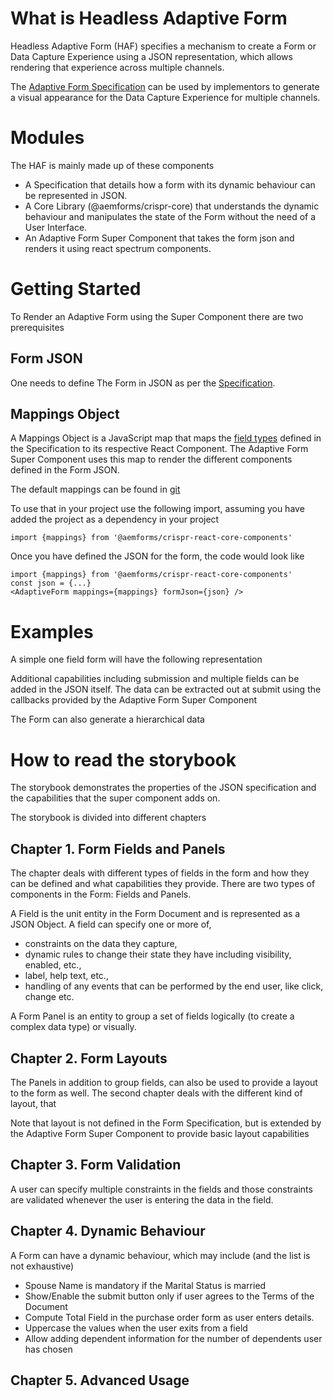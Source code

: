 
<Meta title="Adaptive Form/Introduction" component={AdaptiveForm} />

# What is Headless Adaptive Form

Headless Adaptive Form (HAF) specifies a mechanism to create a Form or Data Capture Experience using a JSON representation,
which allows rendering that experience across multiple channels.

The [Adaptive Form Specification](https://git.corp.adobe.com/pages/livecycle/af2-docs/spec/latest/)
can be used by implementors to generate a visual appearance for the Data Capture Experience for multiple channels.

# Modules

The HAF is mainly made up of these components

* A Specification that details how a form with its dynamic behaviour can be represented in JSON.
* A Core Library (@aemforms/crispr-core) that understands the dynamic behaviour and manipulates the state of the Form
without the need of a User Interface.
* An Adaptive Form Super Component that takes the form json and renders it using react spectrum components.

# Getting Started

To Render an Adaptive Form using the Super Component there are two prerequisites

## Form JSON

One needs to define The Form in JSON as per the
[Specification](https://git.corp.adobe.com/pages/livecycle/af2-docs/spec/latest/).

## Mappings Object

A Mappings Object is a JavaScript map that maps the
[field types](https://git.corp.adobe.com/pages/livecycle/af2-docs/spec/latest/#field-properties-fieldType)
defined in the Specification to its respective React Component. The Adaptive Form Super Component
uses this map to render the different components defined in the Form JSON.

The default mappings can be found in
[git](https://git.corp.adobe.com/livecycle/af2-web-runtime/blob/main/packages/forms-next-react-core-components/src/utils/mappings.ts)

To use that in your project use the following import, assuming you have added the project as a dependency in your project

```
import {mappings} from '@aemforms/crispr-react-core-components'
```

Once you have defined the JSON for the form, the code would look like

```
import {mappings} from '@aemforms/crispr-react-core-components'
const json = {...}
<AdaptiveForm mappings={mappings} formJson={json} />
```

# Examples

A simple one field form will have the following representation

<Story id="reference-examples--introduction" />


Additional capabilities including submission and multiple fields can be added in the JSON itself. The data can be
extracted out at submit using the callbacks provided by the Adaptive Form Super Component

<Story id="reference-examples--form-data" />


The Form can also generate a hierarchical data

<Story id="reference-examples--nested-data" />


# How to read the storybook

The storybook demonstrates the properties of the JSON specification and the capabilities that the super component adds
on.

The storybook is divided into different chapters

## Chapter 1. Form Fields and Panels

The chapter deals with different types of fields in the form and how they can be defined and what capabilities they
provide. There are two types of components in the Form: Fields and Panels.

A Field is the unit entity in the Form Document and is represented as a JSON Object.
A field can specify one or more of,

* constraints on the data they capture,
* dynamic rules to change their state they have including visibility, enabled, etc.,
* label, help text, etc.,
* handling of any events that can be performed by the end user, like click, change etc.

A Form Panel is an entity to group a set of fields logically (to create a complex data type) or visually.

## Chapter 2. Form Layouts

The Panels in addition to group fields, can also be used to provide a layout to the form as well. The second chapter
deals with the different kind of layout, that

Note that layout is not defined in the Form Specification, but is extended by the Adaptive Form Super Component
to provide basic layout capabilities

## Chapter 3. Form Validation

A user can specify multiple constraints in the fields and those constraints are validated whenever the user is entering
the data in the field.

## Chapter 4. Dynamic Behaviour

A Form can have a dynamic behaviour, which may include (and the list is not exhaustive)

* Spouse Name is mandatory if the Marital Status is married
* Show/Enable the submit button only if user agrees to the Terms of the Document
* Compute Total Field in the purchase order form as user enters details.
* Uppercase the values when the user exits from a field
* Allow adding dependent information for the number of dependents user has chosen

## Chapter 5. Advanced Usage
